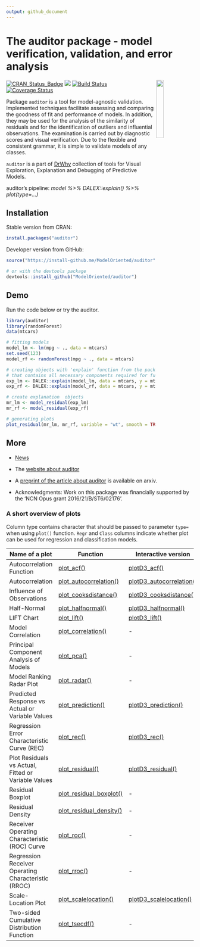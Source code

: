 ---
output: github_document
---

# The auditor package - model verification, validation, and error analysis   
<img src="materials/auditor2.png" width="20%" align="right" />


[![CRAN_Status_Badge](http://www.r-pkg.org/badges/version/auditor)](https://cran.r-project.org/package=auditor)
<img src="http://cranlogs.r-pkg.org/badges/grand-total/auditor" />
[![Build Status](https://travis-ci.org/ModelOriented/auditor.svg?branch=master)](https://travis-ci.org/ModelOriented/auditor)
[![Coverage Status](https://img.shields.io/codecov/c/github/modeloriented/auditor/master.svg)](https://codecov.io/github/modeloriented/auditor?branch=master)

Package `auditor` is a tool for model-agnostic validation. 
Implemented techniques facilitate assessing and comparing the goodness of fit and performance of models. In addition, they may be used for the analysis of the similarity of residuals and for the identification of outliers and influential observations. The examination is carried out by diagnostic scores and visual verification. 
Due to the flexible and consistent grammar, it is simple to validate models of any classes.

`auditor` is a part of [DrWhy](drwhy.ai) collection of tools for Visual Exploration, Explanation and Debugging of Predictive Models.

 auditor's pipeline: *model %>% DALEX::explain() %>% plot(type=...)*


## Installation

Stable version from CRAN:

```{r, eval=FALSE}
install.packages("auditor")
```


Developer version from GitHub:

```{r, eval=FALSE}
source("https://install-github.me/ModelOriented/auditor")

# or with the devtools package
devtools::install_github("ModelOriented/auditor")

```

## Demo

Run the code below or try the auditor.

```{r, message=FALSE, warning=FALSE}
library(auditor)
library(randomForest)
data(mtcars)

# fitting models
model_lm <- lm(mpg ~ ., data = mtcars)
set.seed(123)
model_rf <- randomForest(mpg ~ ., data = mtcars)

# creating objects with 'explain' function from the package DALEX
# that contains all necessary components required for further processing
exp_lm <- DALEX::explain(model_lm, data = mtcars, y = mtcars$mpg,  verbose = FALSE)
exp_rf <- DALEX::explain(model_rf, data = mtcars, y = mtcars$mpg, label = "rf", verbose = FALSE)

# create explanation  objects
mr_lm <- model_residual(exp_lm)
mr_rf <- model_residual(exp_rf)

# generating plots
plot_residual(mr_lm, mr_rf, variable = "wt", smooth = TRUE)
```

## More

- [News](NEWS.md)

- The [website about auditor](https://modeloriented.github.io/auditor/)

- A [preprint of the article about auditor](https://arxiv.org/abs/1809.07763) is available on arxiv.

- Acknowledgments: Work on this package was financially supported by the ‘NCN Opus grant 2016/21/B/ST6/02176’.

### A short overview of plots


Column type contains character that should be passed to parameter `type=` when using `plot()` function.
`Regr` and `Class` columns indicate whether plot can be used for regression and classification models.

| Name of a plot                                      | Function                                                                                             | Interactive version                                                                                    | Type               | Regr | Class |
|-----------------------------------------------------|------------------------------------------------------------------------------------------------------|--------------------------------------------------------------------------------------------------------|--------------------|------|-------|
| Autocorrelation Function                            | [plot_acf()](https://modeloriented.github.io/auditor/reference/plot_acf.html)                           | [plotD3_acf()](https://modeloriented.github.io/auditor/reference/plotD3_acf.html)                         | "acf"              | yes  | yes   |
| Autocorrelation                                     | [plot_autocorrelation()](https://modeloriented.github.io/auditor/reference/plot_autocorrelation.html)   | [plotD3_autocorrelation()](https://modeloriented.github.io/auditor/reference/plotD3_autocorrelation.html) | "autocorrelation"  | yes  | yes   |
| Influence of Observations                           | [plot_cooksdistance()](https://modeloriented.github.io/auditor/reference/plot_cooksdistance.html)       | [plotD3_cooksdistance()](https://modeloriented.github.io/auditor/reference/plotD3_cooksdistance.html)     | "cooksdistance"    | yes  | yes   |
| Half-Normal                                         | [plot_halfnormal()](https://modeloriented.github.io/auditor/reference/plot_halfnormal.html)             | [plotD3_halfnormal()](https://modeloriented.github.io/auditor/reference/plotD3_halfnormal.html)           | "halfnormal"       | yes  | yes   |
| LIFT Chart                                          | [plot_lift()](https://modeloriented.github.io/auditor/reference/plot_lift.html)                         | [plotD3_lift()](https://modeloriented.github.io/auditor/reference/plotD3_lift.html)                       | "lift"             | no   | yes   |
| Model Correlation                                   | [plot_correlation()](https://modeloriented.github.io/auditor/reference/plot_correlation.html)           | -                                                                                                      | "correlation"      | yes  | yes   |
| Principal Component Analysis of Models              | [plot_pca()](https://modeloriented.github.io/auditor/reference/plot_pca.html)                           | -                                                                                                      | "pca"              | yes  | yes   |
| Model Ranking Radar Plot                            | [plot_radar()](https://modeloriented.github.io/auditor/reference/plot_radar.html)                       | -                                                                                                      | "radar"            | yes  | yes   |
| Predicted Response vs Actual or Variable Values     | [plot_prediction()](https://modeloriented.github.io/auditor/reference/plot_prediction.html)             | [plotD3_prediction()](https://modeloriented.github.io/auditor/reference/plotD3_prediction.html)           | "prediction"       | yes  | yes   |
| Regression Error Characteristic Curve (REC)         | [plot_rec()](https://modeloriented.github.io/auditor/reference/plot_rec.html)                           | [plotD3_rec()](https://modeloriented.github.io/auditor/reference/plotD3_rec.html)                         | "rec"              | yes  | yes   |
| Plot Residuals vs Actual, Fitted or Variable Values | [plot_residual()](https://modeloriented.github.io/auditor/reference/plot_residual.html)                 | [plotD3_residual()](https://modeloriented.github.io/auditor/reference/plotD3_residual.html)               | "residual"         | yes  | yes   |
| Residual Boxplot                                    | [plot_residual_boxplot()](https://modeloriented.github.io/auditor/reference/plot_residual_boxplot.html) | -                                                                                                      | "residual_boxplot" | yes  | yes   |
| Residual Density                                    | [plot_residual_density()](https://modeloriented.github.io/auditor/reference/plot_residual_density.html) | -                                                                                                      | "residual_density" | yes  | yes   |
| Receiver Operating Characteristic (ROC) Curve       | [plot_roc()](https://modeloriented.github.io/auditor/reference/plot_roc.html)                           | -                                                                                                      | "roc"              | no   | yes   |
| Regression Receiver Operating Characteristic (RROC) | [plot_rroc()](https://modeloriented.github.io/auditor/reference/plot_rroc.html)                         | -                                                                                                      | "rroc"             | yes  | yes   |
| Scale-Location Plot                                 | [plot_scalelocation()](https://modeloriented.github.io/auditor/reference/plot_scalelocation.html)       | [plotD3_scalelocation()](https://modeloriented.github.io/auditor/reference/plotD3_scalelocation.html)     | "scalelocation"    | yes  | yes   |
| Two-sided Cumulative Distribution Function          | [plot_tsecdf()](https://modeloriented.github.io/auditor/reference/plot_tsecdf.html)                     | -                                                                                                      | "tsecdf"           | yes  | yes   |
